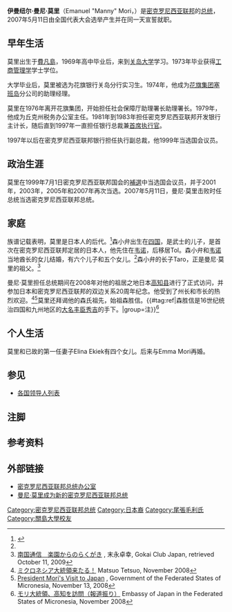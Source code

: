 {{noteTA
|1=zh-hans:首席执行官;zh-hant:執行長;zh-cn:首席执行官;zh-hk:行政總裁;zh-tw:執行長;zh-mo:行政總裁;
}}
{{Infobox officeholder
|name          = 伊曼纽尔·莫里<br>Emanuel Mori
|office        = [[密克罗尼西亚联邦总统|密克罗尼西亚联邦总统]]
|image         = MoriFSM.jpg
|vicepresident = {{le|阿利克·阿利克|Alik L. Alik}}
|term_start    = 2007年5月11日
|term_end      = 2015年5月11日
|predecessor   = {{le|约瑟夫·乌鲁塞马尔|Joseph Urusemal}}
|successor     = [[彼得·克里斯琴|彼得·克里斯琴]]
|birth_date    = {{birth date and age|1948|12|25}}
|birth_place   = [[File:Flag_of_the_Trust_Territory_of_the_Pacific_Islands.svg|25px]][[太平洋群島託管地|太平洋群島託管地]][[丘克州|楚克区]][[費凡島|費凡島]]
|death_date    = 
|death_place   = 
|party         = [[無黨籍|無黨籍]]
|spouse        = Emma Mori
|alma_mater    = [[关岛大学|关岛大学]]
}}
'''伊曼纽尔·曼尼·莫里'''（Emanuel "Manny" Mori，{{bd|1948年|12月25日|catIdx=M}}）是[[密克罗尼西亚联邦|密克罗尼西亚联邦]]的[[密克罗尼西亚联邦总统|总统]]，2007年5月11日由全国代表大会选举产生并在同一天宣誓就职。

==早年生活==
莫里出生于[[費凡島|費凡島]]，1969年高中毕业后，来到[[关岛大学|关岛大学]]学习。1973年毕业获得[[管理学|工商管理学]]学士学位。

大学毕业后，莫里被选为花旗银行关岛分行实习生。1974年，他成为[[花旗集团|花旗集团]][[塞班岛|塞班岛]]分公司的助理经理。

莫里在1976年离开花旗集团，开始担任社会保障厅助理署长助理署长。1979年，他成为丘克州税务办公室主任。1981年到1983年担任密克罗尼西亚联邦开发银行主计长，随后直到1997年一直担任银行总裁兼[[首席执行官|首席执行官]]。

1997年以后在密克罗尼西亚联邦银行担任执行副总裁，他1999年当选国会议员。

==政治生涯==
莫里在1999年7月1日密克罗尼西亚联邦国会的[[補選|補選]]中当选国会议员，并于2001年，2003年，2005年和2007年再次当选。2007年5月11日，曼尼·莫里击败时任总统{{link-en|约瑟夫·乌鲁塞马尔|Joseph Urusemal}}当选密克罗尼西亚联邦总统。

==家庭==
族谱记载表明，莫里是日本人{{link-ja|森小弁|森小弁}}的后代。<ref name="Asia in the Pacific Islands">{{cite book|title=Asia in the Pacific Islands|author=Ron Crocombe|origyear=2007|pages=103|publisher=University of the South Pacific, Institute of Pacific Studies|isbn=982-02-0388-0}}</ref>森小弁出生在[[四国|四国]]，是武士的儿子，是首次在密克罗尼西亚联邦定居的日本人，他先住在[[韦诺|韦诺]]，后移居Tol。森小弁和[[韦诺|韦诺]]当地酋长的女儿结婚，有六个儿子和五个女儿。<ref name="Asia in the Pacific Islands"/>森小弁的长子Taro，正是曼尼·莫里的祖父。<ref>[http://www.gokaiclub.com/suenaga/0604.html 南国通信　楽園からのらくがき] {{webarchive|url=https://web.archive.org/web/20070106050212/http://www.gokaiclub.com/suenaga/0604.html |date=2007-01-06 }}, 末永卓幸, Gokai Club Japan, retrieved October 11, 2009</ref>

曼尼·莫里担任总统期间在2008年对他的祖居之地日本[[高知县|高知县]]进行了正式访问，并参加日本和密克罗尼西亚联邦的双边关系20周年纪念。他受到了州长和市长的热烈欢迎。<ref>[http://www.matsuo-tetsuto.com/nikki08-11.html ミクロネシア大統領来たる！] {{webarchive|url=https://web.archive.org/web/20110714045453/http://www.matsuo-tetsuto.com/nikki08-11.html |date=2011-07-14 }} Matsuo Tetsuo, November 2008</ref><ref>[http://www.fsmgov.org/press/pr111308.htm President Mori's Visit to Japan] {{Wayback|url=http://www.fsmgov.org/press/pr111308.htm |date=20150924015855 }}, Government of the Federated States of Micronesia, November 13, 2008</ref>莫里还拜谒他的森氏祖先，始祖森胜信。{{#tag:ref|森胜信是16世纪统治四国和九州地区的[[大名_(称谓)|大名]][[丰臣秀吉|丰臣秀吉]]的手下。|group=注}}<ref>[http://www.micronesia.emb-japan.go.jp/articles/081103.html モリ大統領、高知を訪問（報道振り）] {{webarchive|url=https://web.archive.org/web/20110722105318/http://www.micronesia.emb-japan.go.jp/articles/081103.html |date=2011-07-22 }} Embassy of Japan in the Federated States of Micronesia, November 2008</ref>

==个人生活==
莫里和已故的第一任妻子Elina Ekiek有四个女儿。后来与Emma Mori再婚。

==参见==
*[[各国领导人列表|各国领导人列表]]

==注脚==
{{Reflist|group="注"}}

==参考资料==
{{Reflist}}

==外部链接==
{{Commons category|Manny Mori}}
*[https://web.archive.org/web/20070415051715/http://www.fsmpio.fm/ 密克罗尼西亚联邦总统办公室]
*[https://web.archive.org/web/20070606222953/http://www.pacificmagazine.net/news/2007/05/11/chuuks-manny-mori-new-fsm-president 曼尼·莫里成为新的密克罗尼西亚联邦总统]

{{s-start}}
{{s-off}}
{{s-bef|before={{link-en|约瑟夫·乌鲁塞马尔|Joseph Urusemal}}}}
{{s-ttl|title=[[密克罗尼西亚联邦总统|密克罗尼西亚联邦总统]]|years=2007年–2015年}}
{{s-aft|after=[[彼得·克里斯琴|彼得·克里斯琴]]}}
{{s-end}}

{{密克罗尼西亚联邦总统}}
{{DEFAULTSORT:Mori, Manny}}
[[Category:密克罗尼西亚联邦总统|Category:密克罗尼西亚联邦总统]]
[[Category:日本裔|Category:日本裔]]
[[Category:尾張毛利氏|Category:尾張毛利氏]]
[[Category:關島大學校友|Category:關島大學校友]]